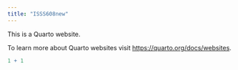 ```yaml
---
title: "ISSS608new"
---
```


This is a Quarto website.

To learn more about Quarto websites visit <https://quarto.org/docs/websites>.

```r
1 + 1
```
